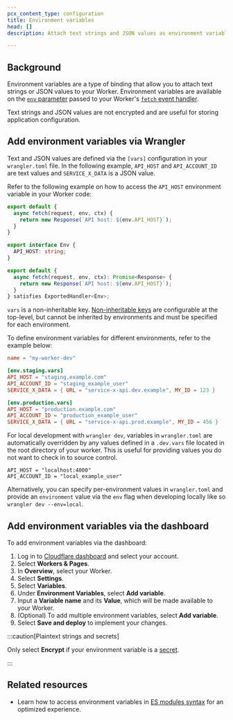```yaml
---
pcx_content_type: configuration
title: Environment variables
head: []
description: Attach text strings and JSON values as environment variables to your Worker.

---
```



## Background

Environment variables are a type of binding that allow you to attach text strings or JSON values to your Worker. Environment variables are available on the [`env` parameter](/workers/runtime-apis/handlers/fetch/#parameters) passed to your Worker's [`fetch` event handler](/workers/runtime-apis/handlers/fetch/).

Text strings and JSON values are not encrypted and are useful for storing application configuration.

## Add environment variables via Wrangler

Text and JSON values are defined via the `[vars]` configuration in your `wrangler.toml` file. In the following example, `API_HOST` and `API_ACCOUNT_ID` are text values and `SERVICE_X_DATA` is a JSON value.

<Render file="envvar-example" />

Refer to the following example on how to access the `API_HOST` environment variable in your Worker code:

<Tabs> <TabItem label="JavaScript" icon="seti:javascript">

```js
export default {
  async fetch(request, env, ctx) {
    return new Response(`API host: ${env.API_HOST}`);
  }
}
```

</TabItem> <TabItem label="TypeScript" icon="seti:typescript">

```ts
export interface Env {
  API_HOST: string;
}

export default {
  async fetch(request, env, ctx): Promise<Response> {
    return new Response(`API host: ${env.API_HOST}`);
  }
} satisfies ExportedHandler<Env>;
```

</TabItem> </Tabs>

`vars` is a non-inheritable key. [Non-inheritable keys](/workers/wrangler/configuration/#non-inheritable-keys) are configurable at the top-level, but cannot be inherited by environments and must be specified for each environment.

To define environment variables for different environments, refer to the example below:

```toml
name = "my-worker-dev"

[env.staging.vars]
API_HOST = "staging.example.com"
API_ACCOUNT_ID = "staging_example_user"
SERVICE_X_DATA = { URL = "service-x-api.dev.example", MY_ID = 123 }

[env.production.vars]
API_HOST = "production.example.com"
API_ACCOUNT_ID = "production_example_user"
SERVICE_X_DATA = { URL = "service-x-api.prod.example", MY_ID = 456 }
```

For local development with `wrangler dev`, variables in `wrangler.toml` are automatically overridden by any values defined in a `.dev.vars` file located in the root directory of your worker. This is useful for providing values you do not want to check in to source control.

```shell
API_HOST = "localhost:4000"
API_ACCOUNT_ID = "local_example_user"
```

Alternatively, you can specify per-environment values in `wrangler.toml` and provide an `environment` value via the `env` flag when developing locally like so `wrangler dev --env=local`.

## Add environment variables via the dashboard

To add environment variables via the dashboard:

1. Log in to [Cloudflare dashboard](https://dash.cloudflare.com/) and select your account.
2. Select **Workers & Pages**.
3. In **Overview**, select your Worker.
4. Select **Settings**.
5. Select **Variables**.
6. Under **Environment Variables**, select **Add variable**.
7. Input a **Variable name** and its **Value**, which will be made available to your Worker.
8. (Optional) To add multiple environment variables, select **Add variable**.
9. Select **Save and deploy** to implement your changes.

:::caution[Plaintext strings and secrets]


Only select **Encrypt** if your environment variable is a [secret](/workers/configuration/secrets/).


:::

<Render file="env_and_secrets" />

## Related resources

* Learn how to access environment variables in [ES modules syntax](/workers/reference/migrate-to-module-workers/) for an optimized experience.
